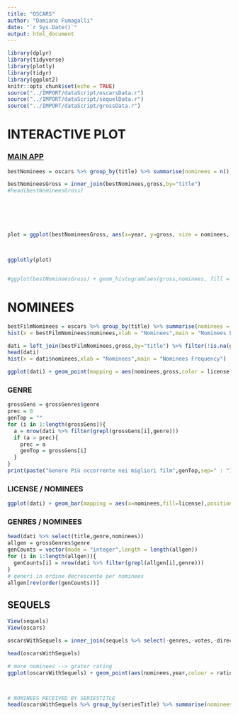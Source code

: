 ```yaml
---
title: "OSCARS"
author: "Damiano Fumagalli"
date: "`r Sys.Date()`"
output: html_document
---
```


```r
library(dplyr)
library(tidyverse)
library(plotly)
library(tidyr)
library(ggplot2)
knitr::opts_chunk$set(echo = TRUE)
source("../IMPORT/dataScript/oscarsData.r")
source("../IMPORT/dataScript/sequelData.r")
source("../IMPORT/dataScript/grossData.r")
```

# INTERACTIVE PLOT {#interactivePlot}

### [MAIN APP](../../)

```r


bestNominees = oscars %>% group_by(title) %>% summarise(nominees = n(),winCount = length(winner[winner]), loseCount = length(winner[!winner]))  %>% arrange(desc(nominees))

bestNomineesGross = inner_join(bestNominees,gross,by="title")
#head(bestNomineesGross)






plot = ggplot(bestNomineesGross, aes(x=year, y=gross, size = nominees, color = license, text=title)) + geom_point(alpha=0.5) + scale_size(range = c(1,5), name="NOMINEES") + scale_color_discrete(labels = c("ALL PEOPLE","OVER 10","OVER 13","OVER 17","UNRATED"))  + theme(legend.position="none")



ggplotly(plot)


#ggplot(bestNomineesGross) + geom_histogram(aes(gross,nominees, fill = license), position = "dodge") + scale_fill_discrete(label = c("ALL PEOPLE","Over 10","Over 13","Over 17","NA"))

```

# NOMINEES

```r
bestFilmNominees = oscars %>% group_by(title) %>% summarise(nominees = n(), year = year_film) %>% arrange(desc(nominees))
hist(x = bestFilmNominees$nominees,xlab = "Nominees",main = "Nominees Frequency")
```

```r
dati = left_join(bestFilmNominees,gross,by="title") %>% filter(!is.na(gross))
head(dati)
hist(x = dati$nominees,xlab = "Nominees",main = "Nominees Frequency")

ggplot(dati) + geom_point(mapping = aes(nominees,gross,color = license)) + scale_y_log10()
```

### GENRE

```r
grossGens = grossGenres$genre
prec = 0
genTop = ""
for (i in 1:length(grossGens)){
  a = nrow(dati %>% filter(grepl(grossGens[i],genre)))
  if (a > prec){
    prec = a
    genTop = grossGens[i]
  }
}
print(paste("Genere Più occorrente nei migliori film",genTop,sep=" : "))

```

### LICENSE / NOMINEES

```r
ggplot(dati) + geom_bar(mapping = aes(x=nominees,fill=license),position = "dodge")  + scale_fill_discrete(labels=c("Tutti","Over 10","Over 13","Over 17","NA"))
```

### GENRES / NOMINEES

```r
head(dati %>% select(title,genre,nominees))
allgen = grossGenres$genre
genCounts = vector(mode = "integer",length = length(allgen))
for (i in 1:length(allgen)){
  genCounts[i] = nrow(dati %>% filter(grepl(allgen[i],genre)))
}
# generi in ordine decrescente per nominees
allgen[rev(order(genCounts))]
```

## SEQUELS

```r
View(sequels)
View(oscars)

oscarsWithSequels = inner_join(sequels %>% select(-genres,-votes,-directors),oscars %>% select(title,year_film),by="title") %>% filter(year == year_film) %>% select(-year_film)  %>% group_by(title) %>% summarise(nominees = n(),year = unique(year),rating = unique(rating),duration = unique(duration), order = unique(order),seriesTitle = unique(seriesTitle)) %>% arrange(seriesTitle)

head(oscarsWithSequels)

# more nominees --> grater rating
ggplot(oscarsWithSequels) + geom_point(aes(nominees,year,colour = rating )) 



# NOMINEES RECEIVED BY SERIESTITLE
head(oscarsWithSequels %>% group_by(seriesTitle) %>% summarise(nominees = sum(nominees)) %>% arrange(desc(nominees)))

```
